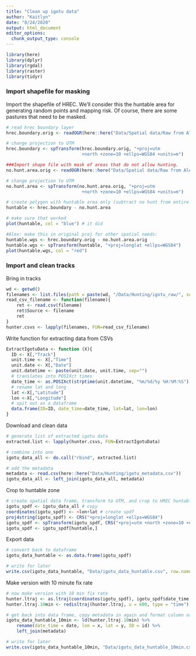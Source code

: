 ```yaml
---
title: "Clean up igotu data"
author: "Kaitlyn"
date: "8/24/2020"
output: html_document
editor_options: 
  chunk_output_type: console
---
```


```r
library(here)
library(dplyr)
library(rgdal)
library(raster)
library(tidyr)
```

### Import shapefile for masking

Import the shapefile of HREC. We'll consider this the huntable area for generating random points and mapping risk. Of course, there are some pastures that need to be masked. 
```r
# read hrec boundary layer
hrec.boundary.orig <- readOGR(here::here("Data/Spatial data/Raw from Alex"), "HREC_boundary")

# change projection to UTM
hrec.boundary <- spTransform(hrec.boundary.orig, "+proj=utm 
                             +north +zone=10 +ellps=WGS84 +units=m")

###Import shape file with mask of areas that do not allow hunting. 
no.hunt.area.orig <- readOGR(here::here("Data/Spatial data/Raw from Alex"), "hunt_zone")

# change projection to UTM
no.hunt.area <- spTransform(no.hunt.area.orig, "+proj=utm 
                             +north +zone=10 +ellps=WGS84 +units=m")

# create polygon with huntable area only (subtract no hunt from entire boundary)
huntable <- hrec.boundary - no.hunt.area

# make sure that worked
plot(huntable, col = "blue") # it did

#Alex: make this in original proj for other spatial needs:
huntable.wgs <- hrec.boundary.orig - no.hunt.area.orig
huntable.wgs <- spTransform(huntable, "+proj=longlat +ellps=WGS84")
plot(huntable.wgs, col = "red")
```


### Import and clean tracks

Bring in tracks
```r
wd <- getwd()
filenames <- list.files(path = paste(wd, "/Data/Hunting/igotu_raw/", sep=""), pattern = NULL, all.files = FALSE, full.names = TRUE, recursive = FALSE, ignore.case = FALSE)
read_csv_filename <- function(filename){
    ret <- read.csv(filename)
    ret$Source <- filename
    ret
}
hunter.csvs <- lapply(filenames, FUN=read_csv_filename)
```

Write function for extracting data from CSVs
```r
ExtractIgotuData <- function (X){
  ID <- X[,"Track"]
  unit.time <- X[,"Time"]
  unit.date <- X[,"Date"]
  unit.datetime <- paste(unit.date, unit.time, sep="")
  # translates into POSIXct times
  date_time <- as.POSIXct(strptime(unit.datetime, "%m/%d/%y %H:%M:%S"), tz="America/Los_Angeles")
  # rename lat and long
  lat <-X[,"Latitude"]
  lon <-X[,"Longitude"]
  # spit out as a dataframe
  data.frame(ID=ID, date_time=date_time, lat=lat, lon=lon)
}
```

Download and clean data
```r
# generate list of extracted igotu data
extracted.list <- lapply(hunter.csvs, FUN=ExtractIgotuData)

# combine into one
igotu_data_all <- do.call("rbind", extracted.list) 

# add the metadata
metadata <- read.csv(here::here("Data/Hunting/igotu_metadata.csv"))
igotu_data_all <- left_join(igotu_data_all, metadata)
```

Crop to huntable zone
```r
# create spatial data frame, transform to UTM, and crop to HREC huntable zone
igotu_spdf <- igotu_data_all # copy
coordinates(igotu_spdf) <- ~lon+lat # create spdf
proj4string(igotu_spdf) <- CRS("+proj=longlat +ellps=WGS84")
igotu_spdf <- spTransform(igotu_spdf, CRS("+proj=utm +north +zone=10 +ellps=WGS84 +units=m"))
igotu_spdf <- igotu_spdf[huntable,]
```

Export data
```r
# convert back to dataframe
igotu_data_huntable <- as.data.frame(igotu_spdf)

# write for later
write.csv(igotu_data_huntable, "Data/igotu_data_huntable.csv", row.names=F)
```

Make version with 10 minute fix rate
```r
# now make version with 10 min fix rate
hunter.ltraj <- as.ltraj(coordinates(igotu_spdf), igotu_spdf$date_time, id = igotu_spdf$ID, typeII = TRUE)
hunter.ltraj.10min <- redisltraj(hunter.ltraj, u = 600, type = "time")

# get back into data frame, copy metadata in again and format column names
igotu_data_huntable_10min <- ld(hunter.ltraj.10min) %>% 
    rename(date_time = date, lon = x, lat = y, ID = id) %>% 
    left_join(metadata)

# write for later
write.csv(igotu_data_huntable_10min, "Data/igotu_data_huntable_10min.csv", row.names=F)
```